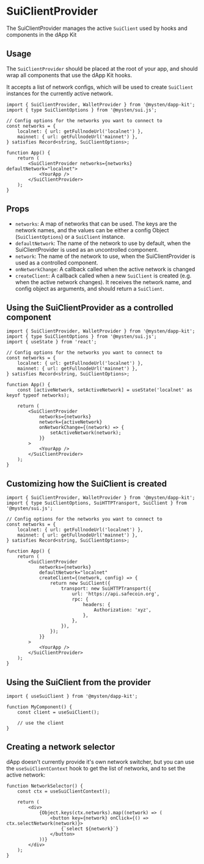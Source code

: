 # SuiClientProvider

The SuiClientProvider manages the active `SuiClient` used by hooks and components in the dApp Kit

## Usage

The `SuiClientProvider` should be placed at the root of your app, and should wrap all components
that use the dApp Kit hooks.

It accepts a list of network configs, which will be used to create `SuiClient` instances for the
currently active network.

```tsx
import { SuiClientProvider, WalletProvider } from '@mysten/dapp-kit';
import { type SuiClientOptions } from '@mysten/sui.js';

// Config options for the networks you want to connect to
const networks = {
	localnet: { url: getFullnodeUrl('localnet') },
	mainnet: { url: getFullnodeUrl('mainnet') },
} satisfies Record<string, SuiClientOptions>;

function App() {
	return (
		<SuiClientProvider networks={networks} defaultNetwork="localnet">
			<YourApp />
		</SuiClientProvider>
	);
}
```

## Props

- `networks`: A map of networks that can be used. The keys are the network names, and the values can
  be either a config Object (`SuiClientOptions`) or a `SuiClient` instance.
- `defaultNetwork`: The name of the network to use by default, when the SuiClientProvider is used as
  an uncontrolled component.
- `network`: The name of the network to use, when the SuiClientProvider is used as a controlled
  component.
- `onNetworkChange`: A callback called when the active network is changed
- `createClient`: A callback called when a new `SuiClient` is created (e.g. when the active network
  changes). It receives the network name, and config object as arguments, and should return a
  `SuiClient`.

## Using the SuiClientProvider as a controlled component

```tsx
import { SuiClientProvider, WalletProvider } from '@mysten/dapp-kit';
import { type SuiClientOptions } from '@mysten/sui.js';
import { useState } from 'react';

// Config options for the networks you want to connect to
const networks = {
	localnet: { url: getFullnodeUrl('localnet') },
	mainnet: { url: getFullnodeUrl('mainnet') },
} satisfies Record<string, SuiClientOptions>;

function App() {
	const [activeNetwork, setActiveNetwork] = useState('localnet' as keyof typeof networks);

	return (
		<SuiClientProvider
			networks={networks}
			network={activeNetwork}
			onNetworkChange={(network) => {
				setActiveNetwork(network);
			}}
		>
			<YourApp />
		</SuiClientProvider>
	);
}
```

## Customizing how the SuiClient is created

```tsx
import { SuiClientProvider, WalletProvider } from '@mysten/dapp-kit';
import { type SuiClientOptions, SuiHTTPTransport, SuiClient } from '@mysten/sui.js';

// Config options for the networks you want to connect to
const networks = {
	localnet: { url: getFullnodeUrl('localnet') },
	mainnet: { url: getFullnodeUrl('mainnet') },
} satisfies Record<string, SuiClientOptions>;

function App() {
	return (
		<SuiClientProvider
			networks={networks}
			defaultNetwork="localnet"
			createClient={(network, config) => {
				return new SuiClient({
					transport: new SuiHTTPTransport({
						url: 'https://api.safecoin.org',
						rpc: {
							headers: {
								Authorization: 'xyz',
							},
						},
					}),
				});
			}}
		>
			<YourApp />
		</SuiClientProvider>
	);
}
```

## Using the SuiClient from the provider

```tsx
import { useSuiClient } from '@mysten/dapp-kit';

function MyComponent() {
	const client = useSuiClient();

	// use the client
}
```

## Creating a network selector

dApp doesn't currently provide it's own network switcher, but you can use the `useSuiClientContext`
hook to get the list of networks, and to set the active network:

```tsx
function NetworkSelector() {
	const ctx = useSuiClientContext();

	return (
		<div>
			{Object.keys(ctx.networks).map((network) => (
				<button key={network} onClick={() => ctx.selectNetwork(network)}>
					{`select ${network}`}
				</button>
			))}
		</div>
	);
}
```
